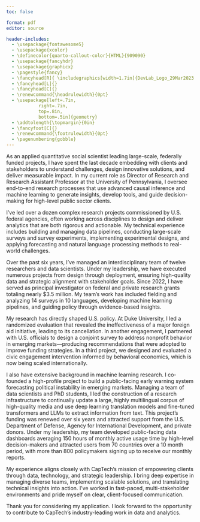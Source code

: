 ```yaml
---
toc: false

format: pdf
editor: source

header-includes:
  - \usepackage{fontawesome5}
  - \usepackage{xcolor}
  - \definecolor{quarto-callout-color}{HTML}{909090}
  - \usepackage{fancyhdr}
  - \usepackage{graphicx}
  - \pagestyle{fancy}
  - \fancyhead[R]{ \includegraphics[width=1.7in]{DevLab_Logo_29Mar2023.png}}
  - \fancyhead[L]{}
  - \fancyhead[C]{}
  - \renewcommand{\headrulewidth}{0pt}
  - \usepackage[left=.7in,
            right=.7in,
            top=.8in,
            bottom=.5in]{geometry} 
  - \addtolength{\topmargin}{0in}
  - \fancyfoot[C]{}
  - \renewcommand{\footrulewidth}{0pt}
  - \pagenumbering{gobble}
---
```



\begin{flushleft}
Jeremy Springman, PhD\\
Director of Research, PDRI-DevLab\\
Research Assistant Professor, University of Pennsylvania\\
\url{jrspringman.github.io}
\end{flushleft}

As an applied quantitative social scientist leading large-scale, federally funded projects, I have spent the last decade embedding with clients and stakeholders to understand challenges, design innovative solutions, and deliver measurable impact. In my current role as Director of Research and Research Assistant Professor at the University of Pennsylvania, I oversee end-to-end research processes that use advanced causal inference and machine learning to generate insights, develop tools, and guide decision-making for high-level public sector clients.

I’ve led over a dozen complex research projects commissioned by U.S. federal agencies, often working across disciplines to design and deliver analytics that are both rigorous and actionable. 
My technical experience includes building and managing data pipelines, conducting large-scale surveys and survey experiments, implementing experimental designs, and applying forecasting and natural language processing methods to real-world challenges. 

Over the past six years, I’ve managed an interdisciplinary team of twelve researchers and data scientists. Under my leadership, we have executed numerous projects from design through deployment, ensuring high-quality data and strategic alignment with stakeholder goals. Since 2022, I have served as principal investigator on federal and private research grants totaling nearly $3.5 million. My team’s work has included fielding and analyzing 14 surveys in 10 languages, developing machine learning pipelines, and guiding policy through evidence-based insights.

My research has directly shaped U.S. policy. At Duke University, I led a randomized evaluation that revealed the ineffectiveness of a major foreign aid initiative, leading to its cancellation. In another engagement, I partnered with U.S. officials to design a conjoint survey to address nonprofit behavior in emerging markets—producing recommendations that were adopted to improve funding strategies. In a third project, we designed and evaluated a civic engagement intervention informed by behavioral economics, which is now being scaled internationally.

I also have extensive background in machine learning research. I co-founded a high-profile project to build a public-facing early warning system forecasting political instability in emerging markets. Managing a team of data scientists and PhD students, I led the construction of a research infrastructure to continually update a large, highly multilingual corpus of high-quality media and use deep learning translation models and fine-tuned transformers and LLMs to extract information from text. This project's funding was renewed over six years and attracted support from the U.S. Department of Defense, Agency for International Development, and private donors. Under my leadership, my team developed public-facing data dashboards averaging 150 hours of monthly active usage time by high-level decision-makers and attracted users from 70 countries over a 10 month period, with more than 800 policymakers signing up to receive our monthly reports. 

My experience aligns closely with CapTech’s mission of empowering clients through data, technology, and strategic leadership. I bring deep expertise in managing diverse teams, implementing scalable solutions, and translating technical insights into action. I’ve worked in fast-paced, multi-stakeholder environments and pride myself on clear, client-focused communication.

Thank you for considering my application. I look forward to the opportunity to contribute to CapTech’s industry-leading work in data and analytics.






